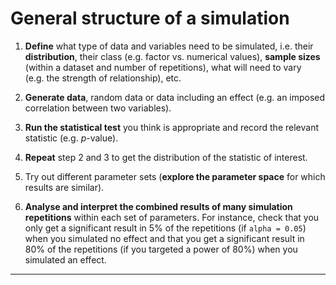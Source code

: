 # General structure of a simulation

1. **Define** what type of data and variables need to be simulated, i.e. their **distribution**, their class (e.g. factor vs. numerical values), **sample sizes** (within a dataset and number of repetitions), what will need to vary (e.g. the strength of relationship), etc.  

2. **Generate data**, random data or data including an effect (e.g. an imposed correlation between two variables).  

3. **Run the statistical test** you think is appropriate and record the relevant statistic (e.g. *p*-value). 

4. **Repeat** step 2 and 3 to get the distribution of the statistic of interest.  

5. Try out different parameter sets (**explore the parameter space** for which results are similar).  

6. **Analyse and interpret the combined results of many simulation repetitions** within each set of parameters. For instance, check that you only get a significant result in 5% of the repetitions (if `alpha = 0.05`) when you simulated no effect and that you get a significant result in 80% of the repetitions (if you targeted a power of 80%) when you simulated an effect.  

***

